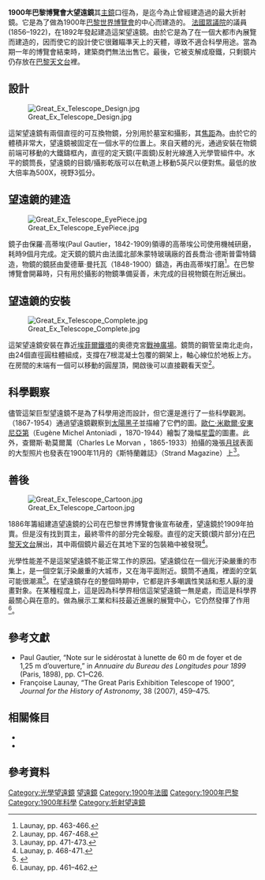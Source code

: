{{Infobox telescope}}
{{comparison optical telescope primary mirrors.svg}}

'''1900年巴黎博覽會大望遠鏡'''其[[物鏡|主鏡]]口徑為{{convert | 1.25 | m | in | abbr=on}}，是迄今為止曾經建造過的最大折射鏡。它是為了做為1900年[[1900年世界博覽會|巴黎世界博覽會]]的中心而建造的。 [[眾議院_(法國)|法國眾議院]]的議員{{link-en|弗朗索瓦·德隆克萊|François Deloncle}}(1856–1922)，在1892年發起建造這架望遠鏡。由於它是為了在一個大都市內展覽而建造的，因而使它的設計使它很難瞄準天上的天體，導致不適合科學用途。當為期一年的博覽會結束時，建築商們無法出售它。最後，它被支解成廢鐵，只剩鏡片仍存放在[[巴黎天文台|巴黎天文台]]裡。

== 設計 ==
[[File:Great_Ex_Telescope_Design.jpg|thumb]]

這架望遠鏡有兩個直徑{{convert|1.25|m|in|abbr=on}}的可互換物鏡，分別用於墓室和攝影，其[[焦距|焦距]]為{{convert|57|m|ft|abbr=on}}。由於它的體積非常大，望遠鏡被固定在一個水平的位置上。來自天體的光，通過安裝在物鏡前端可移動的大鐵鑄框內，直徑{{convert|2|m|ft|abbr=on}}的定天鏡(平面鏡)反射光線進入光學管組件中。水平的鏡筒長{{convert|60|m|ft|abbr=on}}，望遠鏡的目鏡/攝影乾版可以在軌道上移動5英尺以便對焦。最低的放大倍率為500X，視野3弧分。

== 望遠鏡的建造 ==
[[File:Great_Ex_Telescope_EyePiece.jpg|right]]

鏡子由保羅·高蒂埃(Paul Gautier，1842-1909)領導的高蒂埃公司使用機械研磨，耗時9個月完成。定天鏡的鏡片由法國北部朱蒙特玻璃廠的首長喬治·德斯普雷特鑄造，物鏡的鏡胚由愛德華·曼托瓦（1848-1900）鑄造，再由高蒂埃打磨<ref>Launay, pp. 463-466.</ref>。在巴黎博覽會開幕時，只有用於攝影的物鏡準備妥善，未完成的目視物鏡在附近展出。

== 望遠鏡的安裝 ==
[[File:Great_Ex_Telescope_Complete.jpg|left]]

這架望遠鏡安裝在靠近[[埃菲爾鐵塔|埃菲爾鐵塔]]的奧德克宮[[戰神廣場_(巴黎)|戰神廣場]]。鏡筒的鋼管呈南北走向，由24個直徑{{convert|1.5|m|in|abbr=on}}圓柱體組成，支撐在7根混凝土包覆的鋼架上，軸心線位於地板上方{{convert|7|m|abbr=on}}。在房間的末端有一個可以移動的圓屋頂，開啟後可以直接觀看天空<ref>Launay, pp. 467-468.</ref>。

== 科學觀察 ==
儘管這架巨型望遠鏡不是為了科學用途而設計，但它還是進行了一些科學觀測。{{link-en|提高迪耶·莫魯|Théophile Moreux}}（1867-1954）通過望遠鏡觀察到[[太陽黑子|太陽黑子]]並描繪了它們的圖。[[歐仁·米歇爾·安東尼亞第|歐仁·米歇爾·安東尼亞第]]（Eugène Michel Antoniadi ，1870-1944）繪製了幾幅[[星雲|星雲]]的圖畫。此外，查爾斯·勒莫爾萬（Charles Le Morvan ，1865-1933）拍攝的幾張[[月球|月球]]表面的大型照片也發表在1900年11月的《斯特蘭雜誌》（Strand Magazine）上<ref>Launay, pp. 471-473.</ref>。

== 善後 ==
[[File:Great_Ex_Telescope_Cartoon.jpg|right]]

1886年籌組建造望遠鏡的公司在巴黎世界博覽會後宣布破產，望遠鏡於1909年拍賣。但是沒有找到買主，最終零件的部分完全報廢。直徑{{convert|2|m|ft|abbr=out|adj=on}}的定天鏡(鏡片部分)在[[巴黎天文台|巴黎天文台]]展出，其中兩個鏡片最近在其地下室的包裝箱中被發現<ref>Launay, p. 468-471.</ref>。

光學性能差不是這架望遠鏡不能正常工作的原因。望遠鏡位在一個光汙染嚴重的市集上，是一個空氣汙染嚴重的大城市，又在海平面附近。鏡筒不通風，裡面的空氣可能很潮濕<ref name="galaxy196506">{{Cite magazine
 |last=Ley
 |first=Willy
 |author=
 |last2=Menzel
 |first2=Donald H.
 |last3=Richardson
 |first3=Robert S.
 |date=June 1965
 |title=The Observatory on the Moon
 |department=For Your Information
 |url=https://archive.org/stream/Galaxy_v23n05_1965-06#page/n131/mode/2up
 |magazine=Galaxy Science Fiction
 |pages=132–150
 |type=
}}</ref>。在望遠鏡存在的整個時期中，它都是許多嘲諷性笑話和惹人厭的漫畫對象。在某種程度上，這是因為科學界相信這架望遠鏡一無是處，而這是科學界最關心與在意的。做為展示工業和科技最近進展的展覽中心，它仍然發揮了作用<ref>Launay, pp. 461–462.</ref>。

== 參考文獻 ==
* Paul Gautier, “Note sur le sidérostat à lunette de 60 m de foyer et de 1,25 m d’ouverture,” in ''Annuaire du Bureau des Longitudes pour 1899'' (Paris, 1898), pp. C1–C26. 
* Françoise Launay, “The Great Paris Exhibition Telescope of 1900”, ''Journal for the History of Astronomy'', 38 (2007), 459–475.

== 相關條目  ==
* {{link-en|List of largest optical refracting telescopes}}
* {{link-en|List of largest optical telescopes historically}}

== 參考資料 ==
{{reflist}}

[[Category:光學望遠鏡|Category:光學望遠鏡]]
[[Category:1900世界博覽會|望遠鏡]]
[[Category:1900年法國|Category:1900年法國]]
[[Category:1900年巴黎|Category:1900年巴黎]]
[[Category:1900年科學|Category:1900年科學]]
[[Category:折射望遠鏡|Category:折射望遠鏡]]
